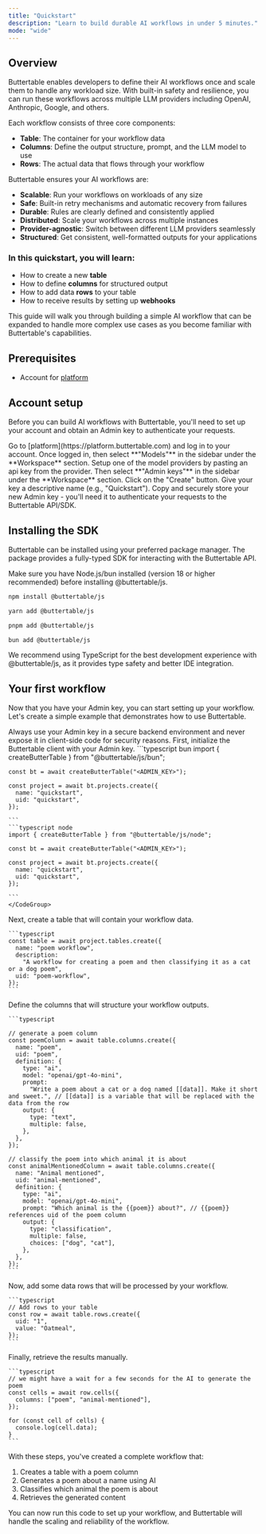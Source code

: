 ```yaml
---
title: "Quickstart"
description: "Learn to build durable AI workflows in under 5 minutes."
mode: "wide"
---
```


## Overview

Buttertable enables developers to define their AI workflows once and scale them to handle any workload size. With built-in safety and resilience, you can run these workflows across multiple LLM providers including OpenAI, Anthropic, Google, and others.

Each workflow consists of three core components:

- **Table**: The container for your workflow data
- **Columns**: Define the output structure, prompt, and the LLM model to use
- **Rows**: The actual data that flows through your workflow

Buttertable ensures your AI workflows are:

- **Scalable**: Run your workflows on workloads of any size
- **Safe**: Built-in retry mechanisms and automatic recovery from failures
- **Durable**: Rules are clearly defined and consistently applied
- **Distributed**: Scale your workflows across multiple instances
- **Provider-agnostic**: Switch between different LLM providers seamlessly
- **Structured**: Get consistent, well-formatted outputs for your applications

### In this quickstart, you will learn:

- How to create a new **table**
- How to define **columns** for structured output
- How to add data **rows** to your table
- How to receive results by setting up **webhooks**

This guide will walk you through building a simple AI workflow that can be expanded to handle more complex use cases as you become familiar with Buttertable's capabilities.

## Prerequisites

- Account for [platform](https://platform.buttertable.com)

## Account setup

Before you can build AI workflows with Buttertable, you'll need to set up your account and obtain an Admin key to authenticate your requests.

<Steps>
  <Step title="Open the Buttertable platform">
    Go to [platform](https://platform.buttertable.com) and log in to your
    account.
  </Step>
  <Step title="Set up model provider">
    Once logged in, then select **"Models"** in the sidebar under the
    **Workspace** section. Setup one of the model providers by pasting an api
    key from the provider.
  </Step>
  <Step title="Get buttertable Admin key">
    Then select **"Admin keys"** in the sidebar under the **Workspace** section.
  </Step>
  <Step title="Generate a new Admin key">
    Click on the "Create" button. Give your key a descriptive name (e.g.,
    "Quickstart"). Copy and securely store your new Admin key - you'll need it
    to authenticate your requests to the Buttertable API/SDK.
  </Step>
</Steps>

## Installing the SDK

Buttertable can be installed using your preferred package manager. The package provides a fully-typed SDK for interacting with the Buttertable API.

<Note>
  Make sure you have Node.js/bun installed (version 18 or higher recommended)
  before installing @buttertable/js.
</Note>

<CodeGroup>

```bash npm
npm install @buttertable/js
```

```bash yarn
yarn add @buttertable/js
```

```bash pnpm
pnpm add @buttertable/js
```

```bash bun
bun add @buttertable/js
```

</CodeGroup>

<Tip>
  We recommend using TypeScript for the best development experience with
  @buttertable/js, as it provides type safety and better IDE integration.
</Tip>

## Your first workflow

Now that you have your Admin key, you can start setting up your workflow. Let's create a simple example that demonstrates how to use Buttertable.

<Warning>
  Always use your Admin key in a secure backend environment and never expose it
  in client-side code for security reasons.
</Warning>

<Steps>
  <Step title="Initialize the Buttertable client">
    First, initialize the Buttertable client with your Admin key.

   <CodeGroup>
    ```typescript bun
    import { createButterTable } from "@buttertable/js/bun";

    const bt = await createButterTable("<ADMIN_KEY>");

    const project = await bt.projects.create({
      name: "quickstart",
      uid: "quickstart",
    });

    ```
    ```typescript node
    import { createButterTable } from "@buttertable/js/node";

    const bt = await createButterTable("<ADMIN_KEY>");

    const project = await bt.projects.create({
      name: "quickstart",
      uid: "quickstart",
    });

    ```
    </CodeGroup>

  </Step>
  <Step title="Create a new table">
    Next, create a table that will contain your workflow data.

    ```typescript
    const table = await project.tables.create({
      name: "poem workflow",
      description:
        "A workflow for creating a poem and then classifying it as a cat or a dog poem",
      uid: "poem-workflow",
    });
    ```

  </Step>
  <Step title="Define columns for structured output">
    Define the columns that will structure your workflow outputs.

    ```typescript

    // generate a poem column
    const poemColumn = await table.columns.create({
      name: "poem",
      uid: "poem",
      definition: {
        type: "ai",
        model: "openai/gpt-4o-mini",
        prompt:
          "Write a poem about a cat or a dog named [[data]]. Make it short and sweet.", // [[data]] is a variable that will be replaced with the data from the row
        output: {
          type: "text",
          multiple: false,
        },
      },
    });

    // classify the poem into which animal it is about
    const animalMentionedColumn = await table.columns.create({
      name: "Animal mentioned",
      uid: "animal-mentioned",
      definition: {
        type: "ai",
        model: "openai/gpt-4o-mini",
        prompt: "Which animal is the {{poem}} about?", // {{poem}} references uid of the poem column
        output: {
          type: "classification",
          multiple: false,
          choices: ["dog", "cat"],
        },
      },
    });
    ```

  </Step>
  <Step title="Add data rows to your table">
    Now, add some data rows that will be processed by your workflow.

    ```typescript
    // Add rows to your table
    const row = await table.rows.create({
      uid: "1",
      value: "Oatmeal",
    });
    ```

  </Step>
  <Step title="Retrieve the results">
    Finally, retrieve the results manually.

    ```typescript
    // we might have a wait for a few seconds for the AI to generate the poem
    const cells = await row.cells({
      columns: ["poem", "animal-mentioned"],
    });

    for (const cell of cells) {
      console.log(cell.data);
    }
    ```

  </Step>
</Steps>

With these steps, you've created a complete workflow that:

1. Creates a table with a poem column
2. Generates a poem about a name using AI
3. Classifies which animal the poem is about
4. Retrieves the generated content

You can now run this code to set up your workflow, and Buttertable will handle the scaling and reliability of the workflow.
